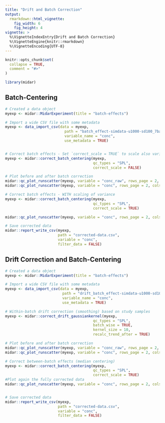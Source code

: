 ```yaml
---
title: "Drift and Batch Correction"
output: 
  rmarkdown::html_vignette:
    fig_width: 6
    fig_height: 4
vignette: >
  %\VignetteIndexEntry{Drift and Batch Correction}
  %\VignetteEngine{knitr::rmarkdown}
  %\VignetteEncoding{UTF-8}
---
```


```r
knitr::opts_chunk$set(
  collapse = TRUE,
  comment = "#>"
)
```

```r
library(midar)
```

## Batch-Centering

```r

# Created a data object
myexp <- midar::MidarExperiment(title = "batch-effects")

# Import a wide CSV file with some metadata 
myexp <- data_import_csv(data = myexp,
                           path = "batch_effect-simdata-u1000-sd100_7batches.csv", 
                           variable_name = "conc", 
                           use_metadata = TRUE)


# Correct batch effects - Set `correct_scale = TRUE` to scale also variance
myexp <- midar::correct_batch_centering(myexp, 
                                        qc_types = "SPL", 
                                        correct_scale = FALSE)

# Plot before and after batch correction
midar::qc_plot_runscatter(myexp, variable = "conc_raw", rows_page = 2, cols_page = 1)
midar::qc_plot_runscatter(myexp, variable = "conc", rows_page = 2, cols_page = 1)

# Correct batch effects - WITH scaling of variance
myexp <- midar::correct_batch_centering(myexp, 
                                        qc_types = "SPL", 
                                        correct_scale = TRUE)

midar::qc_plot_runscatter(myexp, variable = "conc", rows_page = 2, cols_page = 1)

# Save corrected data 
midar::report_write_csv(myexp, 
                        path = "corrected-data.csv", 
                        variable = "conc", 
                        filter_data = FALSE)

```

## Drift Correction and Batch-Centering

```r

# Created a data object
myexp <- midar::MidarExperiment(title = "batch-effects")

# Import a wide CSV file with some metadata 
myexp <- data_import_csv(data = myexp, 
                          path = "drift_batch_effect-simdata-u1000-sd100_7batches.csv", 
                          variable_name = "conc", 
                          use_metadata = TRUE)

# Within-batch drift correction (smoothing) based on study samples
myexp <- midar::correct_drift_gaussiankernel(myexp,
                                        qc_types = "SPL", 
                                        batch_wise = TRUE, 
                                        kernel_size = 10, 
                                        recalc_trend_after = TRUE)

# Plot before and after batch correction 
midar::qc_plot_runscatter(myexp, variable = "conc_raw", rows_page = 2, cols_page = 1, show_trend = TRUE)
midar::qc_plot_runscatter(myexp, variable = "conc", rows_page = 2, cols_page = 1, show_trend = TRUE)

# Correct between-batch effects (median centering)
myexp <- midar::correct_batch_centering(myexp, 
                                        qc_types = "SPL", 
                                        correct_scale = TRUE)
#Plot again the fully corrected data
midar::qc_plot_runscatter(myexp, variable = "conc", rows_page = 2, cols_page = 1, show_trend = TRUE)


# Save corrected data
midar::report_write_csv(myexp, 
                        path = "corrected-data.csv", 
                        variable = "conc", 
                        filter_data = FALSE)
```
